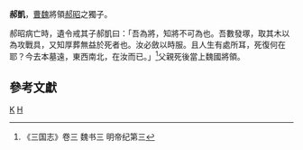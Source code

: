 '''郝凱'''，[[曹魏|曹魏]]將領[[郝昭|郝昭]]之獨子。

郝昭病亡時，遺令戒其子郝凱曰：「吾為將，知將不可為也。吾數發塚，取其木以為攻戰具，又知厚葬無益於死者也。汝必斂以時服。且人生有處所耳，死復何在耶？今去本墓遠，東西南北，在汝而已。」<ref>《三国志》卷三 魏书三 明帝纪第三</ref>父親死後當上魏國將領。

==參考文獻==
<div class="references-small">
<references/>
</div>

[[Category:郝姓|K]]
[[Category:曹魏军事人物|H]]